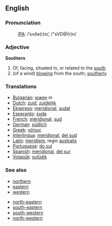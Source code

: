 ==English==
===Pronunciation===
:[[International Phonetic Alphabet|IPA]]: /ˈsʌðə(r)n/, /"sVD@(r)n/
===Adjective=== 
'''Southern'''
# Of, facing, situated in, or related to the [[south]]
# (of a wind) [[blow]]ing from the south; [[southerly]]
===Translations=== 
*[[Bulgarian]]: [[южен]] ''m''
*[[Dutch]]: [[zuid]], [[zuidelijk]]
*[[Ekspreso]]: [[meridional]], [[sudal]]
*[[Esperanto]]: [[suda]]
*[[French]]: [[méridional]], [[sud]]
*[[German]]: [[südlich]] 
*[[Greek]]: [[νότιος]] 
*[[Interlingua]]: [[meridional]], [[del sud]]
*[[Latin]]: [[meridiem]], regio [[australis]]
*[[Portuguese]]: [[do sul]]
*[[Spanish]]: [[meridional]], [[del sur]]
*[[Volapük]]: [[sulüdik]]

===See also===
*[[northern]]
*[[eastern]]
*[[western]]

*[[north-eastern]]
*[[south-eastern]]
*[[south-western]]
*[[north-western]]